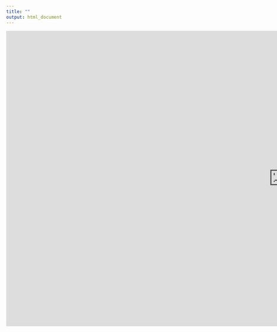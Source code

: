 ```yaml
---
title: ""
output: html_document
---
```



<iframe src="http://176.227.235.59:5601/s/fm_tweets/app/canvas#/workpad/workpad-2bd7a903-7eb6-492f-aa97-ad997e671eda/page/1?__fullscreen=true" frameborder="0" width="1500" height="800"></iframe>
